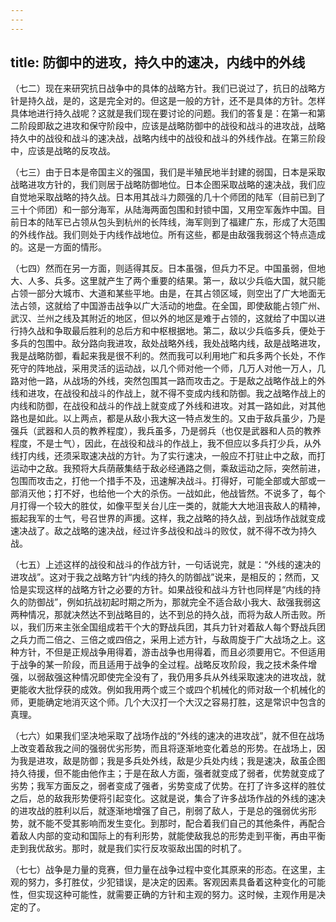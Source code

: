 ```yaml
---
---
---
```

title: 防御中的进攻，持久中的速决，内线中的外线
---




（七二）现在来研究抗日战争中的具体的战略方针。我们已说过了，抗日的战略方针是持久战，是的，这是完全对的。但这是一般的方针，还不是具体的方针。怎样具体地进行持久战呢？这就是我们现在要讨论的问题。我们的答复是：在第一和第二阶段即敌之进攻和保守阶段中，应该是战略防御中的战役和战斗的进攻战，战略持久中的战役和战斗的速决战，战略内线中的战役和战斗的外线作战。在第三阶段中，应该是战略的反攻战。

（七三）由于日本是帝国主义的强国，我们是半殖民地半封建的弱国，日本是采取战略进攻方针的，我们则居于战略防御地位。日本企图采取战略的速决战，我们应自觉地采取战略的持久战。日本用其战斗力颇强的几十个师团的陆军（目前已到了三十个师团）和一部分海军，从陆海两面包围和封锁中国，又用空军轰炸中国。目前日本的陆军已占领从包头到杭州的长阵线，海军则到了福建广东，形成了大范围的外线作战。我们则处于内线作战地位。所有这些，都是由敌强我弱这个特点造成的。这是一方面的情形。

（七四）然而在另一方面，则适得其反。日本虽强，但兵力不足。中国虽弱，但地大、人多、兵多。这里就产生了两个重要的结果。第一，敌以少兵临大国，就只能占领一部分大城市、大道和某些平地。由是，在其占领区域，则空出了广大地面无法占领，这就给了中国游击战争以广大活动的地盘。在全国，即使敌能占领广州、武汉、兰州之线及其附近的地区，但以外的地区是难于占领的，这就给了中国以进行持久战和争取最后胜利的总后方和中枢根据地。第二，敌以少兵临多兵，便处于多兵的包围中。敌分路向我进攻，敌处战略外线，我处战略内线，敌是战略进攻，我是战略防御，看起来我是很不利的。然而我可以利用地广和兵多两个长处，不作死守的阵地战，采用灵活的运动战，以几个师对他一个师，几万人对他一万人，几路对他一路，从战场的外线，突然包围其一路而攻击之。于是敌之战略作战上的外线和进攻，在战役和战斗的作战上，就不得不变成内线和防御。我之战略作战上的内线和防御，在战役和战斗的作战上就变成了外线和进攻。对其一路如此，对其他路也是如此。以上两点，都是从敌小我大这一特点发生的。又由于敌兵虽少，乃是强兵（武器和人员的教养程度），我兵虽多，乃是弱兵（也仅是武器和人员的教养程度，不是士气），因此，在战役和战斗的作战上，我不但应以多兵打少兵，从外线打内线，还须采取速决战的方针。为了实行速决，一般应不打驻止中之敌，而打运动中之敌。我预将大兵荫蔽集结于敌必经通路之侧，乘敌运动之际，突然前进，包围而攻击之，打他一个措手不及，迅速解决战斗。打得好，可能全部或大部或一部消灭他；打不好，也给他一个大的杀伤。一战如此，他战皆然。不说多了，每个月打得一个较大的胜仗，如像平型关台儿庄一类的，就能大大地沮丧敌人的精神，振起我军的士气，号召世界的声援。这样，我之战略的持久战，到战场作战就变成速决战了。敌之战略的速决战，经过许多战役和战斗的败仗，就不得不改为持久战。

（七五）上述这样的战役和战斗的作战方针，一句话说完，就是：“外线的速决的进攻战”。这对于我之战略方针“内线的持久的防御战”说来，是相反的；然而，又恰是实现这样的战略方针之必要的方针。如果战役和战斗方针也同样是“内线的持久的防御战”，例如抗战初起时期之所为，那就完全不适合敌小我大、敌强我弱这两种情况，那就决然达不到战略目的，达不到总的持久战，而将为敌人所击败。所以，我们历来主张全国组成若干个大的野战兵团，其兵力针对着敌人每个野战兵团之兵力而二倍之、三倍之或四倍之，采用上述方针，与敌周旋于广大战场之上。这种方针，不但是正规战争用得着，游击战争也用得着，而且必须要用它。不但适用于战争的某一阶段，而且适用于战争的全过程。战略反攻阶段，我之技术条件增强，以弱敌强这种情况即使完全没有了，我仍用多兵从外线采取速决的进攻战，就更能收大批俘获的成效。例如我用两个或三个或四个机械化的师对敌一个机械化的师，更能确定地消灭这个师。几个大汉打一个大汉之容易打胜，这是常识中包含的真理。

（七六）如果我们坚决地采取了战场作战的“外线的速决的进攻战”，就不但在战场上改变着敌我之间的强弱优劣形势，而且将逐渐地变化着总的形势。在战场上，因为我是进攻，敌是防御；我是多兵处外线，敌是少兵处内线；我是速决，敌虽企图持久待援，但不能由他作主；于是在敌人方面，强者就变成了弱者，优势就变成了劣势；我军方面反之，弱者变成了强者，劣势变成了优势。在打了许多这样的胜仗之后，总的敌我形势便将引起变化。这就是说，集合了许多战场作战的外线的速决的进攻战的胜利以后，就逐渐地增强了自己，削弱了敌人，于是总的强弱优劣形势，就不能不受其影响而发生变化。到那时，配合着我们自己的其他条件，再配合着敌人内部的变动和国际上的有利形势，就能使敌我总的形势走到平衡，再由平衡走到我优敌劣。那时，就是我们实行反攻驱敌出国的时机了。

（七七）战争是力量的竞赛，但力量在战争过程中变化其原来的形态。在这里，主观的努力，多打胜仗，少犯错误，是决定的因素。客观因素具备着这种变化的可能性，但实现这种可能性，就需要正确的方针和主观的努力。这时候，主观作用是决定的了。